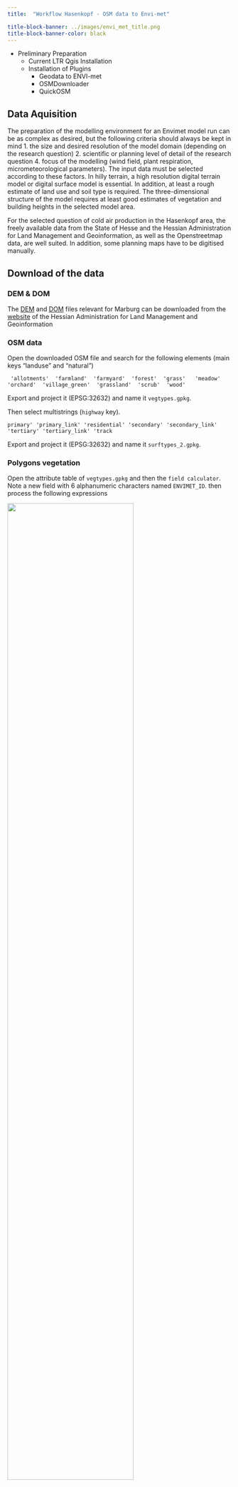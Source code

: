 ```yaml
---
title:  "Workflow Hasenkopf - OSM data to Envi-met"

title-block-banner: ../images/envi_met_title.png
title-block-banner-color: black 
---
```


- Preliminary Preparation
   * Current LTR Qgis Installation
   * Installation of Plugins
      * Geodata to ENVI-met
      * OSMDownloader
      * QuickOSM



## Data Aquisition

The preparation of the modelling environment for an Envimet model run can be as complex as desired, but the following criteria should always be kept in mind
1. the size and desired resolution of the model domain (depending on the research question)
2. scientific or planning level of detail of the research question 
4. focus of the modelling (wind field, plant respiration, micrometeorological parameters).
The input data must be selected according to these factors. 
In hilly terrain, a high resolution digital terrain model or digital surface model is essential.
In addition, at least a rough estimate of land use and soil type is required. The three-dimensional structure of the model requires at least good estimates of vegetation and building heights in the selected model area.

For the selected question of cold air production in the Hasenkopf area, the freely available data from the State of Hesse and the Hessian Administration for Land Management and Geoinformation, as well as the Openstreetmap data, are well suited. In addition, some planning maps have to be digitised manually.


## Download of the data

### DEM & DOM
The [DEM]( https://gds.hessen.de/downloadcenter/20241217/3D-Daten/Digitales%20Gel%C3%A4ndemodell%20(DGM1)/Landkreis%20Marburg-Biedenkopf/Marburg%20-%20DGM1.zip) and [DOM](https://gds.hessen.de/downloadcenter/20241217/3D-Daten/Digitales%20Oberfl%C3%A4chenmodell%20(DOM1)/Landkreis%20Marburg-Biedenkopf/Marburg%20-%20DOM1.zip) files relevant for Marburg can be downloaded from the [website](https://gds.hessen.de/INTERSHOP/web/WFS/HLBG-Geodaten-Site/de_DE/-/EUR/ViewDownloadcenter-Start) of the Hessian Administration for Land Management and Geoinformation

### OSM data

Open the downloaded OSM file and search for the following elements (main keys "landuse" and "natural")




```
 'allotments'  'farmland'  'farmyard'  'forest'  'grass'   'meadow'  'orchard'  'village_green'  'grassland'  'scrub'  'wood' 
```
Export and project it (EPSG:32632) and name it `vegtypes.gpkg`.


Then select multistrings (`highway`  key). 

```
primary' 'primary_link' 'residential' 'secondary' 'secondary_link' 'tertiary' 'tertiary_link' 'track
```
Export and project it (EPSG:32632) and name it `surftypes_2.gpkg`.

### Polygons vegetation

Open the attribute table of `vegtypes.gpkg` and then the `field calculator`. Note a new field with 6 alphanumeric characters named `ENVIMET_ID`. then process the following expressions

![](../images/field_calc.png){width="75%"}

``` 
CASE 
CASE 
  WHEN "landuse" =   'grass'       THEN '000000'
	WHEN "landuse" =   'meadow'        THEN '000000'
	WHEN "landuse" =   'farmyard'      THEN '0201H4'
	WHEN "landuse" =   'forest'        THEN '0000SM'
	WHEN "landuse" =   'allotments'    THEN '0201H4'
	WHEN "landuse" =   'orchard'       THEN '000051'
  WHEN "natural" =   'grassland'     THEN '000000'	
  WHEN "natural" =   'wood'          THEN '0000SM'
	WHEN "natural" =   'scrub'         THEN '0100H2'  
    ELSE '000000'
END
```


Save the file.

### Polygons surface 1

Open the attribute table of `vegtypes.gpkg` and the field calculator and edit the following expressions:

```
CASE 
	WHEN "landuse" =   'farmland'      THEN '02AGSS'
	WHEN "landuse" =   'residental'    THEN '02AGSS'	
	WHEN "landuse" =   'industrial'    THEN '0200AK'
  ELSE '0200AK'
```

Save the file and name it `polygons_surface_1.gpkg`.

### Line surface types

Buffer the different road types with 8m (primary) 5m (secondary) 4m (tertiary) and 2.5m (tracks).

Then edit the following expression:

```

CASE 
  WHEN "highway" =   'primary'        THEN '0200AK'
  WHEN "highway" =   'primary_link'   THEN '0200AK'
  WHEN "highway" =   'secondary'      THEN '0200AK'
  WHEN "highway" =   'secondary_link' THEN '0200AK'
  WHEN "highway" =   'tertiary'       THEN '0200AK'
  WHEN "highway" =   'tertiary_link'  THEN '0200AK'  
  WHEN "surface" =   'asphalt'        THEN '0200AK'
	WHEN "surface" =   'ground'         THEN '0200TS'
	WHEN "surface" =   'dirt'           THEN '0200TS'
	WHEN "surface" =   'mud'            THEN '0200TS'
	WHEN "surface" =   'fine_gravel'    THEN '0200BS'
	WHEN "surface" =   'gravel'         THEN '0200BS'
	WHEN "surface" =   'grass'          THEN '02AGSS'
	WHEN "surface" =   'unpaved'        THEN '0200TS'
	WHEN "surface" =   'compacted'      THEN '0200BS'
ELSE '0200TS'
END
```

Save the file as `line_surface_1.gpgk`. Now merge `polygons_surface_1.gpkg` and `line_surface_1.gpgk` into `all_surfaces.gpgk`.


Now you can run the `Convert Geodata to Envimet` plugin.


  

  
 
  